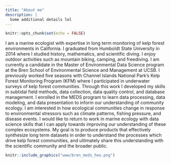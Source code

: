 ```yaml
---
title: "About me"
description: |
  Some additional details lol
---
```


```r
knitr::opts_chunk$set(echo = FALSE)
```


I am a marine ecologist with expertise in long term monitoring of kelp forest environments in California. I graduated from Humboldt State University in 2014 where I studied history, mathematics, and scientific diving. I enjoy outdoor activities such as mountain biking, camping, and freediving. I am currently a candidate in the Master of Environmental Data Science program at the Bren School of Environmental Science and Management at UCSB. I previously worked five seasons with Channel Islands National Park's Kelp Forest Monitoring Program (KFM) where I participated in underwater surveys of kelp forest communities. Through this work I developed my skills in subtidal field methods, data collection, data quality control, and database management. I enrolled in the MEDS program to learn data processing, data modeling, and data presentation to inform our understanding of community ecology. I am interested in how ecological communities change in response to environmental stressors such as climate patterns, fishing pressure, and disease events. I would like to return to work in marine ecology with data science skills that I can apply towards improving our understanding of these complex ecosystems. My goal is to produce products that effectively synthesize long term datasets in order to understand the processes which drive kelp forest communities, and ultimately share this understanding with the scientific community and the broader public.

```r
knitr::include_graphics("www/bren_meds_hex.png")  
```

